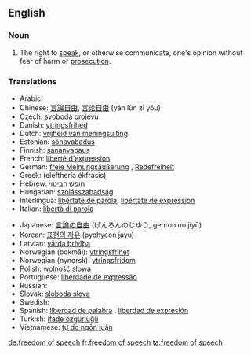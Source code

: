 ==English==

===Noun===
{{en-noun|sg=[[freedom]] of [[speech]]|-}}

{{wikipedia}}
# The right to [[speak]], or otherwise communicate, one's opinion without fear of harm or [[prosecution]].

===Translations===
{{trans-top|right to speak without fear of harm}}
* Arabic: {{ARchar|[[حرية الرأي والتعبير]]}} {{f}}
* Chinese: [[言論自由]], [[言论自由]] (yán lùn zì yóu)
* Czech: [[svoboda projevu]] {{f}}
* Danish: [[ytringsfrihed]]
* Dutch: [[vrijheid van meningsuiting]] {{f}}
* Estonian: [[sõnavabadus]]
* Finnish: [[sananvapaus]]
* French: [[liberté d'expression]] {{f}}
* German: [[freie Meinungsäußerung]] {{f}}, [[Redefreiheit]] {{f}}
* Greek: {{t|el|ελευθερία έκφρασης|f|sc=Grek}} (elefthería ékfrasis)
* Hebrew: [[חופש הביטוי]]
* Hungarian: [[szólásszabadság]]
* Interlingua: [[libertate de parola]], [[libertate de expression]]
* Italian: [[libertà di parola]] {{f}}
{{trans-mid}}
* Japanese: [[言論の自由]] (げんろんのじゆう, genron no jiyū) <!-- [[表現の自由]]?-->
* Korean: [[표현의 자유]] (pyohyeon jayu)
* Latvian: [[vārda brīvība]] {{f}}
* Norwegian (bokmål): [[ytringsfrihet]] {{f}}
* Norwegian (nynorsk): [[ytringsfridom]]
* Polish: [[wolność słowa]] {{f}}
* Portuguese: [[liberdade de expressão]] {{f}}
* Russian: {{t-|ru|свобода слова|f|tr=svobóda slóva|sc=Cyrl}}
* Slovak: [[sloboda slova]] {{f}}
* Swedish: {{t+|sv|yttrandefrihet}}
* Spanish: [[liberdad de palabra]] {{f}}, [[liberdad de expresión]] {{f}}
* Turkish: [[ifade özgürlüğü]]
* Vietnamese: [[tự do ngôn luận]]
{{trans-bottom}}

[[de:freedom of speech]]
[[fr:freedom of speech]]
[[ta:freedom of speech]]